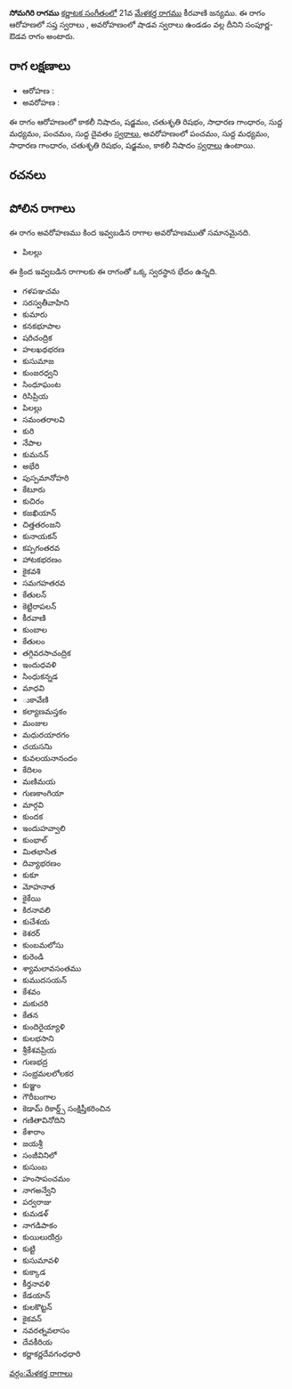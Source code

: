 {{Infobox ragam
	| name          	= సోమగిరి
	| synonym	    	= 
	| mela          	= 
	| chakra        	= 
	| janaka        	= 
	| type          	= సంపూర్ణ-శాడవ
	| arohanam      	= {{svaraC|N3|S|R2|G2|M1|P|D1}} 
	| avarohanam    	= {{svaraC|P|M1|G2|R2|S|N3}}
	| jeeva         	=
	| chhaya        	=
	| nyasa         	=
	| vishesha      	= 
	| equivalent  		= 
}}
{{కర్ణాటక సంగీత రాగాలు}}
'''సోమగిరి రాగము''' [[కర్ణాటక సంగీతం]]లో 21వ [[మేళకర్త రాగము]] కీరవాణి జన్యము.  ఈ రాగం ఆరోహణలో సప్త స్వరాలు , అవరోహణంలో షాడవ స్వరాలు ఉండడం వల్ల దీనిని సంపూర్ణ-ఔడవ రాగం అంటారు.


==రాగ లక్షణాలు==


* ఆరోహణ : {{svaraC|N3|S|R2|G2|M1|P|D1}} 
* అవరోహణ : {{svaraC|P|M1|G2|R2|S|N3}}

ఈ రాగం ఆరోహణంలో కాకలీ నిషాదం, షడ్జమం, చతుశృతి రిషభం, సాధారణ గాంధారం, సుద్ద మధ్యమం, పంచమం, సుద్ద దైవతం [[స్వరాలు]], అవరోహణంలో పంచమం, సుద్ద మధ్యమం, సాధారణ గాంధారం, చతుశృతి రిషభం, షడ్జమం, కాకలీ నిషాదం [[స్వరాలు]] ఉంటాయి.

==రచనలు==



==పోలిన రాగాలు==
ఈ రాగం అవరోహణము కింద ఇవ్వబడిన రాగాల అవరోహణముతో సమానమైనది.
* పిలల్లు

ఈ క్రింద ఇవ్వబడిన రాగాలకు ఈ రాగంతో ఒక్క స్వరస్థాన భేదం ఉన్నది.
* గళపఞచమ
* సరస్వతీవాహిని
* కుమారు
* కనకభూపాల
* షరిచంద్రిక
* హలఖథభరణ
* కుసుమాజ
* కుంజరధ్వని
* సింధూఘంట
* రిసిప్రియ
* పిలల్లు
* సమంతరాలవి
* కురి
* నేపాల
* కుమనన్
* అభేరి
* పుస్పమానోహరి
* కేటూరు
* కుచిరం
* కజఖియాన్
* చిత్తతరంజని
* కునాయకన్
* కప్పగంతరవ
* హాటకభరణం
* కైకవశి
* సమగహతరవ
* కేతులన్
* కెట్టిరాపలన్
* కీరవాణి
* కుంబాల
* కేతులం
* తగ్గివరసాచంద్రిక
* ఇందుధవళి
* సింధుకన్నడ
* మాధవి
* ుకావేణి
* కల్యాణమస్తకం
* మంజుల
* మధురయారగం
* చయసనిు
* కువలయనానందం
* కేదిలం
* మణిమయ
* గుణకాంగియా
* మార్గవి
* కుందక
* ఇందుహవ్వాలి
* కుంభాల్
* మితభాసిత
* దివ్యాభరణం
* కుకూ
* మోహనాత
* కైకేయి
* కిరనావలి
* కుచేశయ
* కెశరర్
* కుంబమలోసు
* కురెండి
* శ్యామలావసంతము
* కుముదసయన్
* కేశవం
* మకుచరి
* కేతన
* కుందిరైయ్యాళి
* కులభసాని
* శ్రీకేశవప్రియ
* గుణభద్ర
* సంభ్రమలలోలకర
* కుఞ్జం
* గౌరీబంగాల
* కెడామ్ రికార్డ్స్ సంక్షిప్తీకరించిన
* గణితావినోదిని
* కేశారాం
* జయశ్రీ
* సంజీవినిలో
* కుసుంబ
* హంసాపంచమం
* నాగఅన్వేని
* పర్వరాజు
* కుమడళ్
* నాగడిపాకం
* కుయిలురుిర్రు
* కుట్టి
* కుసుమావళి
* కుక్కాడ
* కీర్తనావళి
* కేడయాన్
* కులకొట్టన్
* కైకవన్
* నవరత్నవలాసం
* దేవకీరియ
* కర్ణాకర్ణదేవగంధధారి



[[వర్గం:మేళకర్త రాగాలు]]